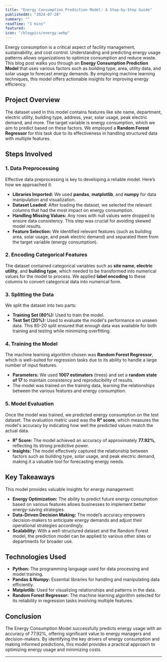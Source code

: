 ```yaml
---
title: "Energy Consumption Prediction Model: A Step-by-Step Guide"
publishedAt: "2024-07-28"
summary: ""
readTime: "1 mins"
featured: 
icon: "/blogpics/energy.webp"
---
```


Energy consumption is a critical aspect of facility management, sustainability, and cost control. Understanding and predicting energy usage patterns allows organizations to optimize consumption and reduce waste. This blog post walks you through an **Energy Consumption Prediction Model** that uses various factors such as building type, area, utility data, and solar usage to forecast energy demands. By employing machine learning techniques, this model offers actionable insights for improving energy efficiency.

## Project Overview
The dataset used in this model contains features like site name, department, electric utility, building type, address, year, solar usage, peak electric demand, and more. The target variable is energy consumption, which we aim to predict based on these factors. We employed a **Random Forest Regressor** for this task due to its effectiveness in handling structured data with multiple features.

## Steps Involved

### 1. Data Preprocessing
Effective data preprocessing is key to developing a reliable model. Here’s how we approached it:
- **Libraries Imported:** We used **pandas**, **matplotlib**, and **numpy** for data manipulation and visualization.
- **Dataset Loaded:** After loading the dataset, we selected the relevant columns that had the most impact on energy consumption.
- **Handling Missing Values:** Any rows with null values were dropped to ensure data consistency. This step was crucial for avoiding skewed model results.
- **Feature Selection:** We identified relevant features (such as building area, solar usage, and peak electric demand) and separated them from the target variable (energy consumption).

### 2. Encoding Categorical Features
The dataset contained categorical variables such as **site name**, **electric utility**, and **building type**, which needed to be transformed into numerical values for the model to process. We applied **label encoding** to these columns to convert categorical data into numerical form.

### 3. Splitting the Data
We split the dataset into two parts:
- **Training Set (80%):** Used to train the model.
- **Test Set (20%):** Used to evaluate the model's performance on unseen data.
This 80-20 split ensured that enough data was available for both training and testing while minimizing overfitting.

### 4. Training the Model
The machine learning algorithm chosen was **Random Forest Regressor**, which is well-suited for regression tasks due to its ability to handle a large number of input features.
- **Parameters:** We used **1007 estimators** (trees) and set a **random state of 17** to maintain consistency and reproducibility of results.
- The model was trained on the training data, learning the relationships between the various features and energy consumption.

### 5. Model Evaluation
Once the model was trained, we predicted energy consumption on the test dataset. The evaluation metric used was the **R² score**, which measures the model's accuracy by indicating how well the predicted values match the actual data.
- **R² Score:** The model achieved an accuracy of approximately **77.92%**, reflecting its strong predictive power.
- **Insights:** The model effectively captured the relationship between factors such as building type, solar usage, and peak electric demand, making it a valuable tool for forecasting energy needs.

## Key Takeaways
This model provides valuable insights for energy management:
- **Energy Optimization:** The ability to predict future energy consumption based on various features allows businesses to implement better energy-saving strategies.
- **Data-Driven Decision Making:** The model’s accuracy empowers decision-makers to anticipate energy demands and adjust their operational strategies accordingly.
- **Scalability:** With a well-structured dataset and the Random Forest model, the prediction model can be applied to various other sites or departments for broader use.

## Technologies Used
- **Python:** The programming language used for data processing and model training.
- **Pandas & Numpy:** Essential libraries for handling and manipulating data efficiently.
- **Matplotlib:** Used for visualizing relationships and patterns in the data.
- **Random Forest Regressor:** The machine learning algorithm selected for its reliability in regression tasks involving multiple features.

## Conclusion
The Energy Consumption Model successfully predicts energy usage with an accuracy of 77.92%, offering significant value to energy managers and decision-makers. By identifying the key drivers of energy consumption and making informed predictions, this model provides a practical approach to optimizing energy usage and minimizing costs.




---